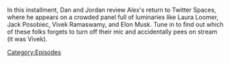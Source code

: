 {{DEFAULTSORT:
    #_EPISODE_0877:A Philosophy For Curiosity
}}{{Episode
    | title           = A Philosophy For Curiosity
    | caption         = Listen to this episode on [https://knowledgefight.libsyn.com/877-a-philosophy-for-curiosity Libsyn] [None Spotify]
    | episodeNumber   = 877
    | length          = 02:16:21
    | airDate         = December 13, 2023
    | previousEpisode = [[876: December 8, 2023]]
    | nextEpisode     = [[878: March 29, 2004]]
}}

{{Stub}}

In this installment, Dan and Jordan review Alex's return to Twitter Spaces, where he appears on a crowded panel full of luminaries like Laura Loomer, Jack Posobiec, Vivek Ramaswamy, and Elon Musk.  Tune in to find out which of these folks forgets to turn off their mic and accidentally pees on stream (it was Vivek).

[[Category:Episodes]]
